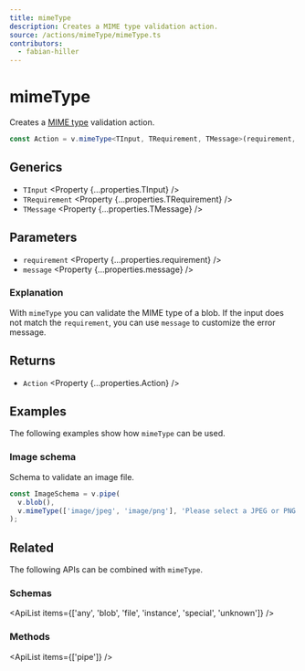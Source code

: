 ```yaml
---
title: mimeType
description: Creates a MIME type validation action.
source: /actions/mimeType/mimeType.ts
contributors:
  - fabian-hiller
---
```



# mimeType

Creates a [MIME type](https://developer.mozilla.org/docs/Web/HTTP/Basics_of_HTTP/MIME_types) validation action.

```ts
const Action = v.mimeType<TInput, TRequirement, TMessage>(requirement, message);
```

## Generics

- `TInput` <Property {...properties.TInput} />
- `TRequirement` <Property {...properties.TRequirement} />
- `TMessage` <Property {...properties.TMessage} />

## Parameters

- `requirement` <Property {...properties.requirement} />
- `message` <Property {...properties.message} />

### Explanation

With `mimeType` you can validate the MIME type of a blob. If the input does not match the `requirement`, you can use `message` to customize the error message.

## Returns

- `Action` <Property {...properties.Action} />

## Examples

The following examples show how `mimeType` can be used.

### Image schema

Schema to validate an image file.

```ts
const ImageSchema = v.pipe(
  v.blob(),
  v.mimeType(['image/jpeg', 'image/png'], 'Please select a JPEG or PNG file.')
);
```

## Related

The following APIs can be combined with `mimeType`.

### Schemas

<ApiList items={['any', 'blob', 'file', 'instance', 'special', 'unknown']} />

### Methods

<ApiList items={['pipe']} />
